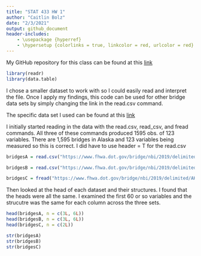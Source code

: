 ---
title: "STAT 433 HW 1"
author: "Caitlin Bolz"
date: "2/3/2021"
output: github_document
header-includes:
    - \usepackage {hyperref}
    - \hypersetup {colorlinks = true, linkcolor = red, urlcolor = red}
---

My GitHub repository for this class can be found at this [link](https://github.com/cabolz/STAT433-HW) 
```{r}
library(readr)
library(data.table)
```

I chose a smaller dataset to work with so I could easily read and interpret the file. Once I apply my findings, this code can be used for other bridge data sets by simply changing the link in the read.csv command.

The specific data set I used can be found at this [link](https://www.fhwa.dot.gov/bridge/nbi/2019/delimited/AK19.txt)

I initially started reading in the data with the read.csv, read_csv, and fread commands. All three of these commands produced 1595 obs. of 123 variables. There are 1,595 bridges in Alaska and 123 variables being measured so this is correct. I did have to use header = T for the read.csv

```{r}
bridgesA = read.csv("https://www.fhwa.dot.gov/bridge/nbi/2019/delimited/AK19.txt", header = T)

bridgesB = read.csv("https://www.fhwa.dot.gov/bridge/nbi/2019/delimited/AK19.txt")

bridgesC = fread("https://www.fhwa.dot.gov/bridge/nbi/2019/delimited/AK19.txt")
```


Then looked at the head of each dataset and their structures. I found that the heads were all the same. I examined the first 60 or so variables and the strucutre was the same for each column across the three sets.
```{r}
head(bridgesA, n = c(3L, 6L))
head(bridgesB, n = c(3L, 6L))
head(bridgesC, n = c(2L))

str(bridgesA)
str(bridgesB)
str(bridgesC)


```

